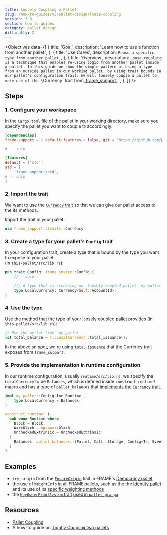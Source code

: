 ```yaml
---
title: Loosely Coupling a Pallet
slug: /how-to-guides/v3/pallet-design/loose-coupling
version: 3.0
section: how to guides
category: pallet design
difficulty: 2
---
```


<Objectives
  data={[
    {
      title: 'Goal',
      description: 'Learn how to use a function from another pallet.',
    },
    {
      title: 'Use Cases',
      description: `Reuse a specific type from another pallet.`,
    },
    {
      title: 'Overview',
      description: `Loose coupling is a technique that enables re-using logic from another pallet inside a pallet. In this guide
        we show the simple pattern of using a type from an outside pallet in our working pallet, by using
        trait bounds in our pallet's configuration trait. We will loosely couple a pallet to make use of the \`Currency\` trait
        from [\`frame_support\`](/rustdocs/latest/frame_support/traits/tokens/currency/trait.Currency.html).`,
    },
  ]}
/>

## Steps

### 1. Configure your workspace

In the `Cargo.toml` file of the pallet in your working directory, make sure you specify the
pallet you want to couple to accordingly:

```toml
[dependencies]
frame-support = { default-features = false, git = 'https://github.com/paritytech/substrate.git', tag = 'monthly-2021-08', version = '4.0.0-dev' }

# -- snip

[features]
default = ['std']
std = [
	'frame-support/std',
# -- snip
]
```

### 2. Import the trait

We want to use the [`Currency` trait](/rustdocs/latest/frame_support/traits/tokens/currency/trait.Currency.html) so
that we can give our pallet access to the its methods.

Import the trait in your pallet:

```rust
use frame_support::traits::Currency;
```

### 3. Create a type for your pallet's `Config` trait

In your configuration trait, create a type that is bound by the type you want to expose to your pallet  
(in `this-pallet/src/lib.rs`):

```rust
pub trait Config: frame_system::Config {
    // --snip--

    /// A type that is accessing our loosely coupled pallet `my-pallet`
    type LocalCurrency: Currency<Self::AccountId>;
}
```

### 4. Use the type

Use the method that the type of your loosely coupled pallet provides (in `this-pallet/src/lib.rs`):

```rust
// Use the getter from `my-pallet`
let total_balance = T::LocalCurrency::total_issuance();
```

In the above snippet, we're using [`total_issuance`](/rustdocs/latest/frame_support/traits/tokens/currency/trait.Currency.html#tymethod.total_issuance)
that the Currency trait exposes from `frame_support`.

### 5. Provide the implementation in runtime configuration

In our runtime configuration, usually `runtime/src/lib.rs`, we specify the `LocalCurrency` to be
`Balances`, which is defined inside `construct_runtime!` macro and has a type of `pallet_balances`
that [implements the `Currency` trait](/rustdocs/latest/pallet_balances/index.html#implementations-1).

```rust
impl my_pallet::Config for Runtime {
    type LocalCurrency = Balances;
}

construct_runtime! (
  pub enum Runtime where
    Block = Block,
    NodeBlock = opaque::Block,
    UncheckedExtrinsic = UncheckedExtrinsic
  {
    Balances: pallet_balances::{Pallet, Call, Storage, Config<T>, Event<T>},
  }
)
```

## Examples

- `try_origin` from the [`EnsureOrigin`](/rustdocs/latest/frame_support/traits/trait.EnsureOrigin.html) trait
  in FRAME's [Democracy pallet](https://github.com/paritytech/substrate/blob/master/frame/democracy/src/lib.rs#L294-L352)
- the use of `WeightInfo` in all FRAME pallets, such as the
  the [Identity pallet](https://github.com/paritytech/substrate/blob/master/frame/identity/src/lib.rs#L149-L151) and its use of its
  [specific weighting methods](https://github.com/paritytech/substrate/blob/master/frame/identity/src/weights.rs#L46-L64)
- the [`KeyOwnerProofSystem` trait](https://substrate.dev/rustdocs/latest/frame_support/traits/trait.KeyOwnerProofSystem.html)
  [used in `pallet_granpa`](https://github.com/paritytech/substrate/blob/master/frame/grandpa/src/lib.rs#L106)

## Resources

- [Pallet Coupling](/v3/runtime/pallet-coupling)
- A how-to guide on [Tightly Coupling two pallets](../tight-coupling)

